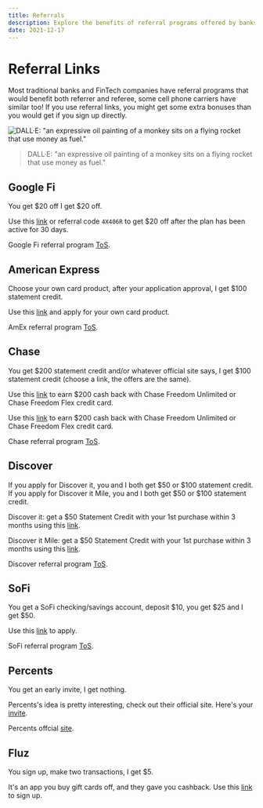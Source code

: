 ```yaml
---
title: Referrals
description: Explore the benefits of referral programs offered by banks, FinTech companies, and phone carriers. Learn how you can earn bonuses using referral links from Google Fi, American Express, Chase, Discover, SoFi, Percents, and Fluz. Save money and reap rewards through these referral programs today!
date: 2021-12-17
---
```


# Referral Links

Most traditional banks and FinTech companies have referral programs that would benefit both referrer and referee, some cell phone carriers have similar too!
If you use referral links, you might get some extra bonuses than you would get if you sign up directly.

![DALL·E: "an expressive oil painting of a monkey sits on a flying rocket that use money as fuel."](/writing/2021/referrals/referrals.webp)

> DALL·E: "an expressive oil painting of a monkey sits on a flying rocket
> that use money as fuel."

## Google Fi

You get \$20 off I get \$20 off.

Use this [link](https://g.co/fi/r/4X406R) or referral code `4X406R` to get \$20 off after the plan has been active for 30 days.

Google Fi referral program [ToS](https://support.google.com/fi/answer/7220173?hl=en).

## American Express

Choose your own card product, after your application approval, I get \$100 statement credit.

Use this [link](https://americanexpress.com/en-us/referral/YIFEISF03R?XL=MIMCP) and apply for your own card product.

AmEx referral program [ToS](https://www.americanexpress.com/en-US/referral/terms/MOBILE/DEFAULT/1089?offer=A0000F07PH&iacode=H8S&mgmeeProductId=&mgmeeOfferId=&mgmeeIacode=).

## Chase

You get \$200 statement credit and/or whatever official site says, I get \$100 statement credit (choose a link, the offers are the same).

Use this [link](https://www.referyourchasecard.com/18a/ENG75PWWLF) to earn \$200 cash back with Chase Freedom Unlimited or Chase Freedom Flex credit card.

Use this [link](https://www.referyourchasecard.com/18a/4BFJ057RXX) to earn \$200 cash back with Chase Freedom Unlimited or Chase Freedom Flex credit card.

Chase referral program [ToS](https://www.chase.com/referafriend/catch-all).

## Discover

If you apply for Discover it, you and I both get \$50 or \$100 statement credit. If you apply for Discover it Mile, you and I both get \$50 or \$100 statement credit.

Discover it: get a \$50 Statement Credit with your 1st purchase within 3 months using this [link](https://refer.discover.com/s/yifei46?advocate.partner_share_id=3625009296).

Discover it Mile: get a \$50 Statement Credit with your 1st purchase within 3 months using this [link](https://refer.discover.com/s/yifei46?advocate.partner_share_id=1003106944).

Discover referral program [ToS](https://www.discover.com/credit-cards/exclusives/sharediscover/).

## SoFi

You get a SoFi checking/savings account, deposit \$10, you get \$25 and I get \$50.

Use this [link](https://www.sofi.com/invite/money?gcp=e7bc5e37-0d27-4694-8d39-734b9b933ea2&isAliasGcp=false) to apply.

SoFi referral program [ToS](https://www.sofi.com/referral-program/).

## Percents

You get an early invite, I get nothing.

Percents's idea is pretty interesting, check out their official site. Here's your [invite](https://allyourcardsinone.com/r/BRZZDV6N).

Percents offcial [site](https://www.percents.com/).

## Fluz

You sign up, make two transactions, I get \$5.

It's an app you buy gift cards off, and they gave you cashback. Use this [link](https://joinfluz.app.link/STEPBROBD) to sign up.

